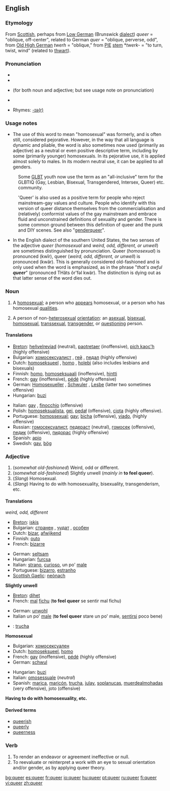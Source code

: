 ==English==

===Etymology===
From [[Scottish]], perhaps from [[Low German]] (Brunswick [[dialect]]) ''queer'' = "oblique, off-center", related to German ''quer'' = "oblique, perverse, odd", from [[Old High German]] ''twerh'' = "oblique," from [[PIE]] [[stem]] *''twerk-'' = "to turn, twist, wind" (related to [[thwart]]).

===Pronunciation===
*{{IPA|/kwir/}}
*{{SAMPA|/kwir/}}
*{{AHD|kwîr}} (for both noun and adjective; but see usage note on pronunciation)
*{{audio|en-us-queer.ogg|Audio (US)}}

*Rhymes: [[Rhymes:English:-ɪə(r)|-ɪə(r)]]

===Usage notes===
*The use of this word to mean "homosexual" was formerly, and is often still, considered pejorative.  However, in the way that all language is dynamic and pliable, the word is also sometimes now used (primarily as adjective) as a neutral or even positive descriptive term, including by some (primarily younger) homosexuals. In its pejorative use, it is applied almost solely to males. In its modern neutral use, it can be applied to all genders.

:Some [[GLBT]] youth now use the term as an "all-inclusive" term for the GLBTIQ (Gay, Lesbian, Bisexual, Transgendered, Intersex, Queer) etc. community.

:'Queer' is also used as a positive term for people who reject mainstream-gay values and culture.  People who identify with this version of queer distance themselves from the commercialisation and (relatively) conformist values of the gay mainstream and embrace fluid and unconstrained definitions of sexuality and gender.  There is some common ground between this definition of queer and the punk and DIY scenes. See also "[[genderqueer]]".

*In the English dialect of the southern United States, the two senses of the adjective ''queer'' (''homosexual'' and ''weird, odd, different, or unwell'') are sometimes distinguished by pronunciation.  Queer (''homosexual'') is pronounced (kwîr), queer (''weird, odd, different, or unwell'') is pronounced (kwär).  This is generally considered old-fashioned and is only used when the word is emphasized, as in the phrase "''that's awful '''queer'''''" (pronounced THăts ôr'fəl kwär).  The distinction is dying out as that latter sense of the word dies out.

===Noun===
{{en-noun}}
# {{cattag|Derogatory, slang}} A [[homosexual]]; a person who [[appear|appears]] homosexual, or a person who has homosexual [[quality|qualities]].
# {{cattag|slang}} A person of non-[[heterosexual]] [[orientation]]: an [[asexual]], [[bisexual]], [[homosexual]], [[transsexual]], [[transgender]], or [[questioning]] person.

====Translations====
{{top}}
*[[Breton]]: [[heñvelreviad]] {{m}} (neutral), [[paotretaer]] {{m}} (inoffensive), [[pich kaoc'h]] {{m}} (highly offensive)
*Bulgarian: [[хомосексуалист]] {{m}}, [[гей]] {{m}}, [[педал]] {{m}}  (highly offensive)
*Dutch: [[homoseksueel]] {{m}}, [[homo]] {{m}}, [[holebi]] (also includes lesbians and bisexuals)
*Finnish: [[homo]], [[homoseksuaali]] (inoffensive), [[hintti]]
*French: [[gay]] {{m}} (inoffensive), [[pédé]] {{m}} (highly offensive)
*German: [[Homosexueller]] {{m}}, [[Schwuler]] {{m}}, [[Lesbe]] {{f}} (latter two sometimes offensive)
*Hungarian: [[buzi]]
{{mid}}
*Italian: [[gay]] {{m}}, [[finocchio]] {{m}} (offensive)
*Polish: [[homoseksualista]], [[gej]], [[pedał]] (offensive), [[ciota]] (highly offensive).
*Portuguese: [[homossexual]]; [[gay]]; [[bicha]] (offensive), [[viado]], (highly offensive)
*Russian: [[гомосексуалист]], [[педераст]] (neutral), [[гомосек]] (offensive), [[педик]] (offensive), [[пидорас]] (highly offensive)
*Spanish: [[apio]] {{m}}
*Swedish: [[gay]], [[bög]]
{{bottom}}

===Adjective===
{{en-adj-er}}

#(''somewhat old-fashioned'') Weird, odd or different.
#(''somewhat old-fashioned'') Slightly unwell (''mainly in'' '''to feel queer''').
#(''Slang'') Homosexual.
#(''Slang'') Having to do with homosexuality, bisexuality, transgenderism, etc.

====Translations====
''weird, odd, different''
{{top}}
*[[Breton]]: [[iskis]]
*Bulgarian: [[странен]] {{m}}, [[чудат]] {{m}}, [[особен]] {{m}}
*Dutch: [[bizar]], [[afwijkend]]
*Finnish: [[outo]]
*French: [[bizarre]]
{{mid}}
*German: [[seltsam]]
*Hungarian: [[furcsa]]
*Italian: [[strano]], [[curioso]], un po' [[male]]
*Portuguese: [[bizarro]], [[estranho]]
*[[Scottish Gaelic]]: [[neònach]]
{{bottom}}
'''Slightly unwell'''
{{top}}
*[[Breton]]: [[dihet]]
*French: [[mal]] [[fichu]] ('''to feel queer''' se sentir mal fichu)
{{mid}}
*German: [[unwohl]]
*Italian un po' [[male]] ('''to feel queer''' stare un po' male, [[sentirsi]] poco bene)
*{{ttbc|Spanish}}: [[trucha]]
{{bottom}}

'''Homosexual'''
{{top}}
*Bulgarian: [[хомосексуален]] {{m}}
*Dutch: [[homoseksueel]], [[homo]]
*French: [[gay]] (inoffensive), [[pédé]] (highly offensive)
*German: [[schwul]]
{{mid}}
*Hungarian: [[buzi]]
*Italian: [[omosessuale]] (''neutral'')
*Spanish: [[marica]], [[maricón]], [[trucha]], [[julay]], [[soplanucas]], [[muerdealmohadas]] (very offensive), joto {{m}} (offensive)
{{bottom}}

'''Having to do with homosexuality, etc.'''

====Derived terms====
* [[queerish]]
* [[queerly]]
* [[queerness]]

===Verb===
{{en-verb}}

#To render an endeavor or agreement ineffective or null.
#To reevaluate or reinterpret a work with an eye to sexual orientation and/or gender, as by applying queer theory.

[[bg:queer]]
[[es:queer]]
[[fr:queer]]
[[io:queer]]
[[hu:queer]]
[[pt:queer]]
[[ru:queer]]
[[fi:queer]]
[[vi:queer]]
[[zh:queer]]